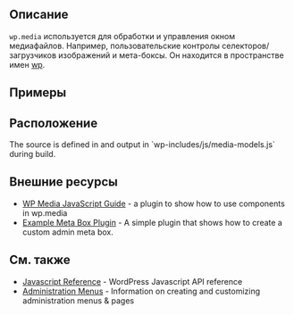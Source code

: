 {{Languages|
{{en|Javascript_Reference/wp.media}}
{{ru|Описание_Javascript/wp.media}}
}}

{{Stub}}

==Описание==
<code>wp.media</code> используется для обработки и управления окном медиафайлов. Например, пользовательские контролы селекторов/загрузчиков изображений и мета-боксы. Он находится в пространстве имен [[Javascript Reference/wp|wp]].

==Примеры==

==Расположение==
The source is defined in {{Trac|js/_enqueues/wp/media/models.js}} and output in `wp-includes/js/media-models.js` during build.

==Внешние ресурсы==
* [https://github.com/ericandrewlewis/wp-media-javascript-guide WP Media JavaScript Guide] - a plugin to show how to use components in wp.media
* [https://github.com/Veraxus/nv-example-meta-box Example Meta Box Plugin] - A simple plugin that shows how to create a custom admin meta box.

==См. также==
* [[Javascript Reference]] - WordPress Javascript API reference
* [[Administration Menus]] - Information on creating and customizing administration menus & pages